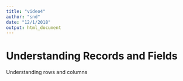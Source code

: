 ```yaml
---
title: "video4"
author: "snd"
date: "12/1/2018"
output: html_document
---
```



# Understanding Records and Fields

Understanding rows and columns

```bash

```

